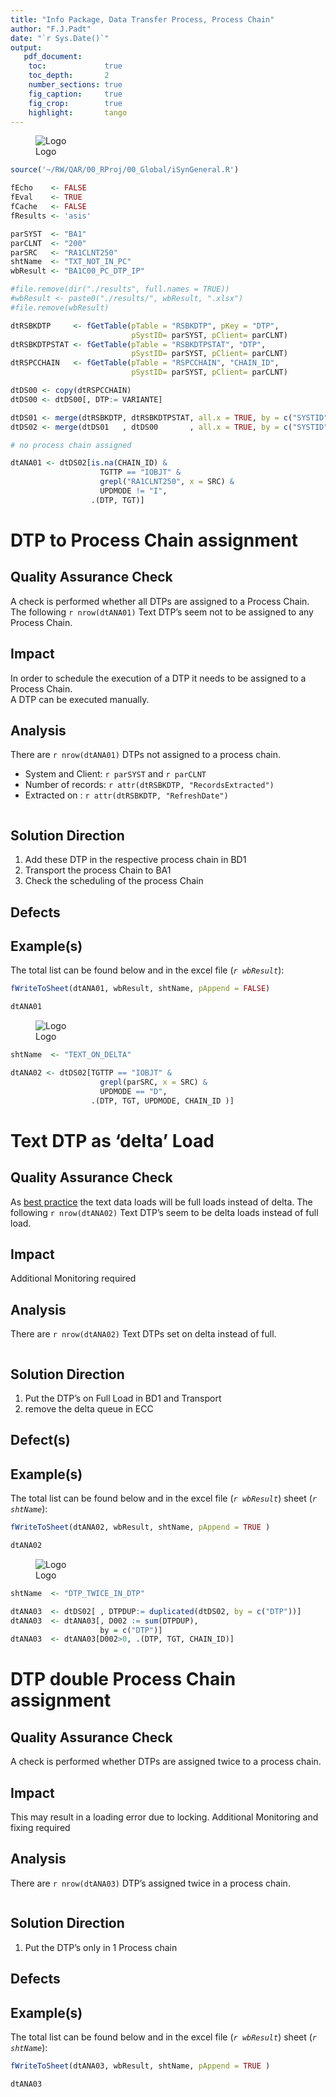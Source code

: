 ```yaml
---
title: "Info Package, Data Transfer Process, Process Chain"
author: "F.J.Padt"
date: "`r Sys.Date()`"
output: 
   pdf_document:
    toc:             true
    toc_depth:       2
    number_sections: true
    fig_caption:     true
    fig_crop:        true
    highlight:       tango    
---
```


\newpage
![Logo](http://www.grandvision.com/img/logoGV.png)  

```r

source('~/RW/QAR/00_RProj/00_Global/iSynGeneral.R')

fEcho    <- FALSE
fEval    <- TRUE
fCache   <- FALSE
fResults <- 'asis'

parSYST  <- "BA1"
parCLNT  <- "200"
parSRC   <- "RA1CLNT250" 
shtName  <- "TXT_NOT_IN_PC"
wbResult <- "BA1C00_PC_DTP_IP"

#file.remove(dir("./results", full.names = TRUE))
#wbResult <- paste0("./results/", wbResult, ".xlsx")
#file.remove(wbResult)

```  

```r
dtRSBKDTP     <- fGetTable(pTable = "RSBKDTP", pKey = "DTP", 
                           pSystID= parSYST, pClient= parCLNT)
dtRSBKDTPSTAT <- fGetTable(pTable = "RSBKDTPSTAT", "DTP", 
                           pSystID= parSYST, pClient= parCLNT)
dtRSPCCHAIN   <- fGetTable(pTable = "RSPCCHAIN", "CHAIN_ID", 
                           pSystID= parSYST, pClient= parCLNT)

```

```r
dtDS00 <- copy(dtRSPCCHAIN) 
dtDS00 <- dtDS00[, DTP:= VARIANTE]

dtDS01 <- merge(dtRSBKDTP, dtRSBKDTPSTAT, all.x = TRUE, by = c("SYSTID", "DTP"))
dtDS02 <- merge(dtDS01   , dtDS00       , all.x = TRUE, by = c("SYSTID", "DTP"))
```

```r
# no process chain assigned

dtANA01 <- dtDS02[is.na(CHAIN_ID) &
                    TGTTP == "IOBJT" &
                    grepl("RA1CLNT250", x = SRC) &
                    UPDMODE != "I", 
                  .(DTP, TGT)]

```

# DTP to Process Chain assignment

## Quality Assurance Check
A check is performed whether all DTPs are assigned to a Process Chain.   
The following `r nrow(dtANA01)` Text DTP's seem not to be assigned to any Process Chain. 

## Impact
In order to schedule the execution of a DTP it needs to be assigned to a Process Chain.  
A DTP can be executed manually.

## Analysis
There are `r nrow(dtANA01)` DTPs not assigned to a process chain.

- System and Client: `r parSYST` and `r parCLNT`
- Number of records: `r attr(dtRSBKDTP, "RecordsExtracted")`  
- Extracted on     : `r attr(dtRSBKDTP, "RefreshDate")`  

```r
```

## Solution Direction
1. Add these DTP in the respective process chain in BD1
2. Transport the process Chain to BA1
3. Check the scheduling of the process Chain

## Defects

## Example(s)

The total list can be found below and in the excel file (*`r wbResult `*):

```r
fWriteToSheet(dtANA01, wbResult, shtName, pAppend = FALSE)

dtANA01
```


\newpage
![Logo](http://www.grandvision.com/img/logoGV.png)  

```r
shtName  <- "TEXT_ON_DELTA"

dtANA02 <- dtDS02[TGTTP == "IOBJT" &
                    grepl(parSRC, x = SRC) &
                    UPDMODE == "D", 
                  .(DTP, TGT, UPDMODE, CHAIN_ID )]
```


# Text DTP as 'delta' Load 

## Quality Assurance Check
As [best practice](https://projects.gvshare.com/iSynergy/01_Release_1/06._Reporting/02._Design/03._Deliverables/) the text data loads will be full loads instead of delta. 
The following `r nrow(dtANA02)` Text DTP's seem to be delta loads instead of
full load. 

## Impact
Additional Monitoring required

## Analysis
There are `r nrow(dtANA02)` Text DTPs set on delta instead of full.

```r
```

## Solution Direction
1. Put the DTP's on Full Load in BD1 and Transport
2. remove the delta queue in ECC

## Defect(s)

## Example(s)

The total list can be found below and in the excel file (*`r wbResult `*) 
sheet (*`r shtName `*):
```r
fWriteToSheet(dtANA02, wbResult, shtName, pAppend = TRUE )

dtANA02
```

\newpage
![Logo](http://www.grandvision.com/img/logoGV.png)  

```r
shtName  <- "DTP_TWICE_IN_DTP"

dtANA03  <- dtDS02[ , DTPDUP:= duplicated(dtDS02, by = c("DTP"))]
dtANA03  <- dtANA03[, D002 := sum(DTPDUP), 
                    by = c("DTP")]
dtANA03  <- dtANA03[D002>0, .(DTP, TGT, CHAIN_ID)]

```


# DTP double Process Chain assignment

## Quality Assurance Check
A check is performed whether DTPs are assigned twice to a process chain.

## Impact
This may result in a loading error due to locking. 
Additional Monitoring and fixing required

## Analysis
There are `r nrow(dtANA03)` DTP's assigned twice in a process chain. 

```r

```

## Solution Direction
1. Put the DTP's only in 1 Process chain

## Defects

## Example(s)

The total list can be found below and in the excel file (*`r wbResult `*) 
sheet (*`r shtName `*):
```r
fWriteToSheet(dtANA03, wbResult, shtName, pAppend = TRUE )

dtANA03
```
